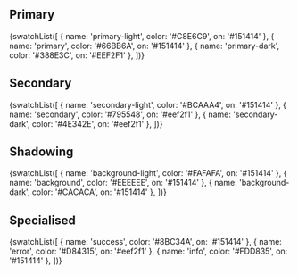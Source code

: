 
<Meta title="Foundational/Palette"/>

## Primary

  <Story name="Primary">
    {swatchList([
      { name: 'primary-light', color: '#C8E6C9', on: '#151414' },
      { name: 'primary', color: '#66BB6A', on: '#151414' },
      { name: 'primary-dark', color: '#388E3C', on: '#EEF2F1' },
    ])}
  </Story>

## Secondary

<Story name="Secondary">
  {swatchList([
    { name: 'secondary-light', color: '#BCAAA4', on: '#151414' },
    { name: 'secondary', color: '#795548', on: '#eef2f1' },
    { name: 'secondary-dark', color: '#4E342E', on: '#eef2f1' },
  ])}
</Story>

## Shadowing

<Story name="Shadowing">
  {swatchList([
    { name: 'background-light', color: '#FAFAFA', on: '#151414' },
    { name: 'background', color: '#EEEEEE', on: '#151414' },
    { name: 'background-dark', color: '#CACACA', on: '#151414' },
  ])}
</Story>

## Specialised

<Story name="Specialised">
  {swatchList([
    { name: 'success', color: '#8BC34A', on: '#151414' },
    { name: 'error', color: '#D84315', on: '#eef2f1' },
    { name: 'info', color: '#FDD835', on: '#151414' },
  ])}
</Story>
